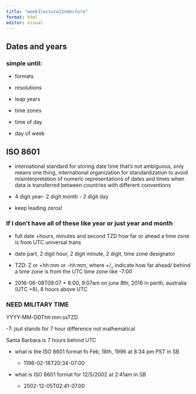 ```yaml
---
title: "week3lecture22ndecture"
format: html
editor: visual
---
```


## Dates and years 

### simple until: 

-   formats

```{=html}
<!-- -->
```
-   resolutions

-   leap years

-   time zones

-   time of day

-   day of week

## ISO 8601

-   international standard for storing date time that's not ambiguous, only means one thing, international organization for standardization to avoid misinterpretation of numeric representations of dates and times when data is transferred between countries with different conventions

-   4 digit year- 2 digit month - 2 digit day

-   keep leading zeros!

### If I don't have all of these like year or just year and month

-   full date +hours, minutes and second TZD how far or ahead a time zone is from UTC universal trans

-   date part, 2 digit hour, 2 digit minute, 2 digit, time zone designator

-   TZD: Z or +hh:mm or -hh:mm, where +/\_ indicate how far ahead/ behind a time zone is from the UTC time zone like -7:00

-   2016-06-08T09:07 + 8:00, 9:07am on june 8th, 2016 in perth, australia (UTC +8), 8 hours above UTC

### NEED MILITARY TIME

YYYY-MM-DDThh:mm:ssTZD

-7: jsut stands for 7 hour difference not mathematical

Santa Barbara is 7 hours behind UTC

-   what is the ISO 8601 format fo Feb, 18th, 1996 at 8:34 pm PST in SB

    -   1196-02-18T20:34-07:00

-   what is ISO 8601 format for 12/5/2002 at 2:41am in SB

    -   2002-12-05T02:41-07.00
